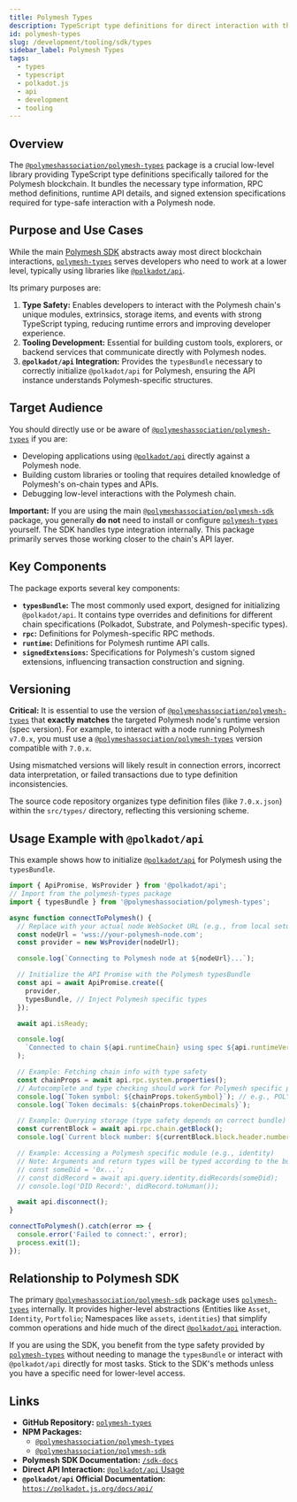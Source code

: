 ```yaml
---
title: Polymesh Types
description: TypeScript type definitions for direct interaction with the Polymesh blockchain
id: polymesh-types
slug: /development/tooling/sdk/types
sidebar_label: Polymesh Types
tags:
  - types
  - typescript
  - polkadot.js
  - api
  - development
  - tooling
---
```


## Overview

The [`@polymeshassociation/polymesh-types`](https://www.npmjs.com/package/@polymeshassociation/polymesh-types) package is a crucial low-level library providing TypeScript type definitions specifically tailored for the Polymesh blockchain. It bundles the necessary type information, RPC method definitions, runtime API details, and signed extension specifications required for type-safe interaction with a Polymesh node.

## Purpose and Use Cases

While the main [Polymesh SDK](./) abstracts away most direct blockchain interactions, [`polymesh-types`](https://www.npmjs.com/package/@polymeshassociation/polymesh-types) serves developers who need to work at a lower level, typically using libraries like [`@polkadot/api`](../050-polkadot-api.mdx).

Its primary purposes are:

1.  **Type Safety:** Enables developers to interact with the Polymesh chain's unique modules, extrinsics, storage items, and events with strong TypeScript typing, reducing runtime errors and improving developer experience.
2.  **Tooling Development:** Essential for building custom tools, explorers, or backend services that communicate directly with Polymesh nodes.
3.  **`@polkadot/api` Integration:** Provides the `typesBundle` necessary to correctly initialize `@polkadot/api` for Polymesh, ensuring the API instance understands Polymesh-specific structures.

## Target Audience

You should directly use or be aware of [`@polymeshassociation/polymesh-types`](https://www.npmjs.com/package/@polymeshassociation/polymesh-types) if you are:

*   Developing applications using [`@polkadot/api`](../050-polkadot-api.mdx) directly against a Polymesh node.
*   Building custom libraries or tooling that requires detailed knowledge of Polymesh's on-chain types and APIs.
*   Debugging low-level interactions with the Polymesh chain.

**Important:** If you are using the main [`@polymeshassociation/polymesh-sdk`](https://www.npmjs.com/package/@polymeshassociation/polymesh-sdk) package, you generally **do not** need to install or configure [`polymesh-types`](https://www.npmjs.com/package/@polymeshassociation/polymesh-types) yourself. The SDK handles type integration internally. This package primarily serves those working closer to the chain's API layer.

## Key Components

The package exports several key components:

*   **`typesBundle`:** The most commonly used export, designed for initializing `@polkadot/api`. It contains type overrides and definitions for different chain specifications (Polkadot, Substrate, and Polymesh-specific types).
*   **`rpc`:** Definitions for Polymesh-specific RPC methods.
*   **`runtime`:** Definitions for Polymesh runtime API calls.
*   **`signedExtensions`:** Specifications for Polymesh's custom signed extensions, influencing transaction construction and signing.

## Versioning

**Critical:** It is essential to use the version of [`@polymeshassociation/polymesh-types`](https://www.npmjs.com/package/@polymeshassociation/polymesh-types) that **exactly matches** the targeted Polymesh node's runtime version (spec version). For example, to interact with a node running Polymesh `v7.0.x`, you must use a [`@polymeshassociation/polymesh-types`](https://www.npmjs.com/package/@polymeshassociation/polymesh-types) version compatible with `7.0.x`.

Using mismatched versions will likely result in connection errors, incorrect data interpretation, or failed transactions due to type definition inconsistencies.

The source code repository organizes type definition files (like `7.0.x.json`) within the `src/types/` directory, reflecting this versioning scheme.

## Usage Example with `@polkadot/api`

This example shows how to initialize [`@polkadot/api`](../050-polkadot-api.mdx) for Polymesh using the `typesBundle`.

```typescript title="connect.ts"
import { ApiPromise, WsProvider } from '@polkadot/api';
// Import from the polymesh-types package
import { typesBundle } from '@polymeshassociation/polymesh-types';

async function connectToPolymesh() {
  // Replace with your actual node WebSocket URL (e.g., from local setup or public testnet)
  const nodeUrl = 'wss://your-polymesh-node.com';
  const provider = new WsProvider(nodeUrl);

  console.log(`Connecting to Polymesh node at ${nodeUrl}...`);

  // Initialize the API Promise with the Polymesh typesBundle
  const api = await ApiPromise.create({
    provider,
    typesBundle, // Inject Polymesh specific types
  });

  await api.isReady;

  console.log(
    `Connected to chain ${api.runtimeChain} using spec ${api.runtimeVersion.specName} v${api.runtimeVersion.specVersion}`
  );

  // Example: Fetching chain info with type safety
  const chainProps = await api.rpc.system.properties();
  // Autocomplete and type checking should work for Polymesh specific properties if available via RPC
  console.log(`Token symbol: ${chainProps.tokenSymbol}`); // e.g., POLYX
  console.log(`Token decimals: ${chainProps.tokenDecimals}`);

  // Example: Querying storage (type safety depends on correct bundle)
  const currentBlock = await api.rpc.chain.getBlock();
  console.log(`Current block number: ${currentBlock.block.header.number}`);

  // Example: Accessing a Polymesh specific module (e.g., identity)
  // Note: Arguments and return types will be typed according to the bundle
  // const someDid = '0x...';
  // const didRecord = await api.query.identity.didRecords(someDid);
  // console.log('DID Record:', didRecord.toHuman());

  await api.disconnect();
}

connectToPolymesh().catch(error => {
  console.error('Failed to connect:', error);
  process.exit(1);
});
```

## Relationship to Polymesh SDK

The primary [`@polymeshassociation/polymesh-sdk`](https://www.npmjs.com/package/@polymeshassociation/polymesh-sdk) package uses [`polymesh-types`](https://www.npmjs.com/package/@polymeshassociation/polymesh-types) internally. It provides higher-level abstractions (Entities like `Asset`, `Identity`, `Portfolio`; Namespaces like `assets`, `identities`) that simplify common operations and hide much of the direct [`@polkadot/api`](../050-polkadot-api.mdx) interaction.

If you are using the SDK, you benefit from the type safety provided by [`polymesh-types`](https://www.npmjs.com/package/@polymeshassociation/polymesh-types) without needing to manage the `typesBundle` or interact with `@polkadot/api` directly for most tasks. Stick to the SDK's methods unless you have a specific need for lower-level access.

## Links

*   **GitHub Repository:** [`polymesh-types`](https://github.com/PolymeshAssociation/polymesh-types)
*   **NPM Packages:**
    *   [`@polymeshassociation/polymesh-types`](https://www.npmjs.com/package/@polymeshassociation/polymesh-types)
    *   [`@polymeshassociation/polymesh-sdk`](https://www.npmjs.com/package/@polymeshassociation/polymesh-sdk)
*   **Polymesh SDK Documentation:** [`/sdk-docs`](/sdk-docs)
*   **Direct API Interaction:** [`@polkadot/api` Usage](../050-polkadot-api.mdx)
*   **`@polkadot/api` Official Documentation:** [`https://polkadot.js.org/docs/api/`](https://polkadot.js.org/docs/api/)